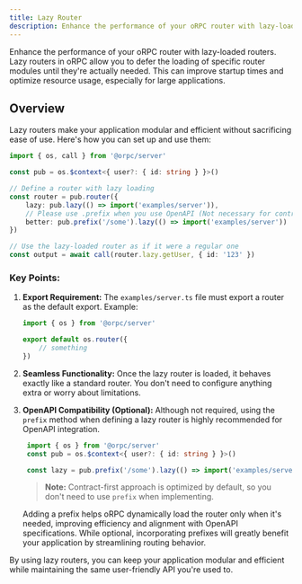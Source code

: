 ```yaml
---
title: Lazy Router
description: Enhance the performance of your oRPC router with lazy-loaded routers.
---
```


Enhance the performance of your oRPC router with lazy-loaded routers.
Lazy routers in oRPC allow you to defer the loading of specific router modules until they're actually needed. 
This can improve startup times and optimize resource usage, especially for large applications.


## Overview 

Lazy routers make your application modular and efficient without sacrificing ease of use. 
Here's how you can set up and use them:

```typescript twoslash
import { os, call } from '@orpc/server'

const pub = os.$context<{ user?: { id: string } }>()

// Define a router with lazy loading
const router = pub.router({
    lazy: pub.lazy(() => import('examples/server')),
    // Please use .prefix when you use OpenAPI (Not necessary for contract-first approach)
    better: pub.prefix('/some').lazy(() => import('examples/server'))
})

// Use the lazy-loaded router as if it were a regular one
const output = await call(router.lazy.getUser, { id: '123' })
```

### Key Points:
1. **Export Requirement:**
   The `examples/server.ts` file must export a router as the default export. Example:  
   ```ts twoslash
   import { os } from '@orpc/server'

   export default os.router({
       // something
   })
   ```

2. **Seamless Functionality:**
   Once the lazy router is loaded, it behaves exactly like a standard router. You don't need to configure anything extra or worry about limitations.

3. **OpenAPI Compatibility (Optional):**
   Although not required, using the `prefix` method when defining a lazy router is highly recommended for OpenAPI integration.

   ```ts twoslash
    import { os } from '@orpc/server'
    const pub = os.$context<{ user?: { id: string } }>()

    const lazy = pub.prefix('/some').lazy(() => import('examples/server'))
    ```

    > **Note:** Contract-first approach is optimized by default, so you don't need to use `prefix` when implementing.

    Adding a prefix helps oRPC dynamically load the router only when it's needed, 
    improving efficiency and alignment with OpenAPI specifications. While optional, 
    incorporating prefixes will greatly benefit your application by streamlining routing behavior.

By using lazy routers, you can keep your application modular and efficient while maintaining the same user-friendly API you're used to.